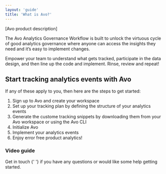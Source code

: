 ```yaml
---
layout: 'guide'
title: 'What is Avo?'
---
```



[Avo product description]

The Avo Analytics Governance Workflow is built to unlock the virtuous cycle of good analytics governance where anyone can access the insights they need and it’s easy to implement changes.

Empower your team to understand what gets tracked, participate in the data design, and then line up the code and implement. Rinse, review and repeat!

## Start tracking analytics events with Avo

If any of these apply to you, then here are the steps to get started:

1. Sign up to Avo and create your <Link passHref href="/workspace"><a>workspace</a></Link>
2. <Link passHref href="/workspace/tracking-plan">
     <a>Set up your tracking plan</a>
   </Link> by defining the structure of your analytics events
3. Generate the custome tracking snippets by <Link passHref href="/workspace/implement#avo-file"><a>downloading them from your Avo workspace</a></Link> or using the <Link passHref href="/commands#quickstart"><a>Avo CLI</a></Link>
4. <Link passHref href="/workspace/implement#init-avo">
     <a>Initialize Avo</a>
   </Link>
5. <Link passHref href="/workspace/implement#implement-actions">
     <a>Implement your analytics events</a>
   </Link>
6. Enjoy error free product analytics!

### Video guide

<YouTube videoId="RfFwY3vnMnw" />

<p>
  <Link passHref href="/help/troubleshooting">
    <a>Get in touch</a>
  </Link>{' '}
  if you have any questions or would like some help getting started.
</p>
